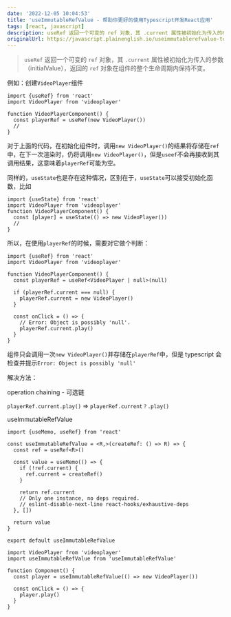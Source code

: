 ```yaml
---
date: '2022-12-05 10:04:53'
title: 'useImmutableRefValue - 帮助你更好的使用Typescript开发React应用'
tags: [react, javascript]
description: useRef 返回一个可变的 ref 对象，其 .current 属性被初始化为传入的参数（initialValue），返回的 ref 对象在组件的整个生命周期内保持不变。
originalUrl: https://javascript.plainenglish.io/useimmutablerefvalue-to-help-you-code-better-in-typescript-react-d3767d20d79d
---
```


> `useRef` 返回一个可变的 `ref` 对象，其 `.current` 属性被初始化为传入的参数（initialValue），返回的 `ref` 对象在组件的整个生命周期内保持不变。

例如：创建`VideoPlayer`组件

```tsx
import {useRef} from 'react'
import VideoPlayer from 'videoplayer'

function VideoPlayerComponent() {
  const playerRef = useRef(new VideoPlayer())
  //
}
```

对于上面的代码，在初始化组件时，调用`new VideoPlayer()`的结果将存储在`ref`中，在下一次渲染时，仍将调用`new VideoPlayer()`，但是`useef`不会再接收到其调用结果，这意味着`playerRef`可能为空。

同样的，`useState`也是存在这种情况，区别在于，`useState`可以接受初始化函数，比如

```tsx
import {useState} from 'react'
import VideoPlayer from 'videoplayer'
function VideoPlayerComponent() {
  const [player] = useState(() => new VideoPlayer())
  //
}
```

所以，在使用`playerRef`的时候，需要对它做个判断：

```tsx
import {useRef} from 'react'
import VideoPlayer from 'videoplayer'

function VideoPlayerComponent() {
  const playerRef = useRef<VideoPlayer | null>(null)

  if (playerRef.current === null) {
    playerRef.current = new VideoPlayer()
  }

  const onClick = () => {
    // Error: Object is possibly 'null'.
    playerRef.current.play()
  }
}
```

组件只会调用一次`new VideoPlayer()`并存储在`playerRef`中，但是 typescript 会检查并提示`Error: Object is possibly 'null'`

解决方法：

operation chaining - 可选链

`playerRef.current.play()` => `playerRef.current？.play()`

useImmutableRefValue

```tsx
import {useMemo, useRef} from 'react'

const useImmutableRefValue = <R,>(createRef: () => R) => {
  const ref = useRef<R>()

  const value = useMemo(() => {
    if (!ref.current) {
      ref.current = createRef()
    }

    return ref.current
    // Only one instance, no deps required.
    // eslint-disable-next-line react-hooks/exhaustive-deps
  }, [])

  return value
}

export default useImmutableRefValue
```

```tsx
import VideoPlayer from 'videoplayer'
import useImmutableRefValue from 'useImmutableRefValue'

function Component() {
  const player = useImmutableRefValue(() => new VideoPlayer())

  const onClick = () => {
    player.play()
  }
}
```
